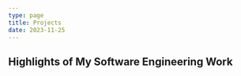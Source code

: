```yaml
---
type: page
title: Projects
date: 2023-11-25
---
```


## Highlights of My Software Engineering Work 


<Project 
  title="Project One" 
  description="This is the first project description." 
  imageUrl="/static/images/projects/project1.jpg" 
  projectUrl="https://github.com/project1"
/>
---
<Project 
  title="Project Two" 
  description="This is the second project description." 
  imageUrl="/static/images/projects/project2.jpg" 
  projectUrl="https://github.com/project2"
/>